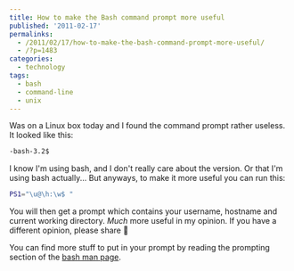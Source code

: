 ```yaml
---
title: How to make the Bash command prompt more useful
published: '2011-02-17'
permalinks:
  - /2011/02/17/how-to-make-the-bash-command-prompt-more-useful/
  - /?p=1483
categories:
  - technology
tags:
  - bash
  - command-line
  - unix
---
```


Was on a Linux box today and I found the command prompt rather useless. It looked like this:

```bash
-bash-3.2$
```

I know I'm using bash, and I don't really care about the version. Or that I'm using bash actually... But anyways, to make it more useful you can run this:

```bash
PS1="\u@\h:\w$ "
```

You will then get a prompt which contains your username, hostname and current working directory. _Much_ more useful in my opinion. If you have a different opinion, please share 🙂

You can find more stuff to put in your prompt by reading the prompting section of the [bash man page](https://linux.die.net/man/1/bash).
